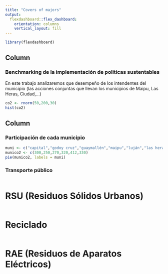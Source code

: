 ---
title: "Covers of majors"
output: 
  flexdashboard::flex_dashboard:
    orientation: columns
    vertical_layout: fill
---

```{r setup, include=FALSE}
library(flexdashboard)
```

Column {data-width=650}
-----------------------------------------------------------------------

### Benchmarking de la implementación de politicas sustentables

En este trabajo analizaremos que desempeño de los intendentes del municipio (las acciones conjuntas que llevan los municipios de Maipu, Las Heras, Ciudad,...)

```{r}
co2 <- rnorm(50,200,30)
hist(co2)
```


Column {data-width=350}
-----------------------------------------------------------------------

### Participación de cada municipio

```{r}
muni <- c("capital","godoy cruz","guaymallén","maipu","luján","las heras")
munico2 <- c(300,250,270,320,412,330)
pie(munico2, labels = muni)
```

### Transporte público

```{r}

```

RSU (Residuos Sólidos Urbanos) 
===
```{r}

```

Reciclado 
===
```{r}

```

RAE (Residuos de Aparatos Eléctricos) 
===
```{r}

```

